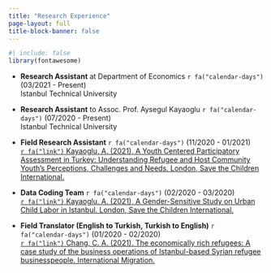 ```yaml
---
title: "Research Experience"
page-layout: full
title-block-banner: false
---
```


```r
#| include: false
library(fontawesome)
```

- **Research Assistant** at Department of Economics `r fa("calendar-days")` (03/2021 - Present) <br>
  Istanbul Technical University

- **Research Assistant** to Assoc. Prof. Aysegul Kayaoglu `r fa("calendar-days")` (07/2020 - Present) <br>
  Istanbul Technical University

- **Field Research Assistant** `r fa("calendar-days")` (11/2020 - 01/2021) <br>
  [`r fa("link")` Kayaoglu, A. (2021), A Youth Centered Participatory Assessment in Turkey: Understanding Refugee and Host Community Youth's Perceptions, Challenges and Needs. London, Save the Children International.](https://resourcecentre.savethechildren.net/document/a-youth-centered-participatory-assessment-in-turkey-understanding-refugee-and-host-community-youths-perceptions-challenges-and-needs){target="_blank"}

- **Data Coding Team** `r fa("calendar-days")` (02/2020 - 03/2020) <br>
  [`r fa("link")` Kayaoglu, A. (2021), A Gender-Sensitive Study on Urban Child Labor in Istanbul. London, Save the Children International.](https://resourcecentre.savethechildren.net/document/a-youth-centered-participatory-assessment-in-turkey-understanding-refugee-and-host-community-youths-perceptions-challenges-and-needs){target="_blank"}
  
- **Field Translator (English to Turkish, Turkish to English)** `r fa("calendar-days")` (01/2020 - 02/2020) <br>
  [`r fa("link")` Chang, C. A. (2021). The economically rich refugees: A case study of the business operations of Istanbul-based Syrian refugee businesspeople. International Migration.](https://onlinelibrary.wiley.com/doi/10.1111/imig.12886){target="_blank"}